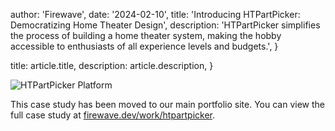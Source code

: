 
  author: 'Firewave',
  date: '2024-02-10',
  title: 'Introducing HTPartPicker: Democratizing Home Theater Design',
  description:
    'HTPartPicker simplifies the process of building a home theater system, making the hobby accessible to enthusiasts of all experience levels and budgets.',
}

  title: article.title,
  description: article.description,
}


<Image src={imageHero} alt="HTPartPicker Platform" />

This case study has been moved to our main portfolio site. You can view the full case study at [firewave.dev/work/htpartpicker](https://www.firewave.dev/work/htpartpicker).